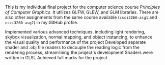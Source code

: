 
This is my individual final project for the computer science course *Principles of Computer Graphics*. It utilizes GLFW, GLEW, and GLM libraries. There are also other assignments from the same course available (`csci3260-asg1` and `csci3260-asg2`) in my GitHub profile.

<ULItem>Implemented various advanced techniques, including light rendering, skybox visualization, normal mapping, and object instancing, to enhance the visual quality and performance of the project</ULItem>
<ULItem>Developed separate shader and .obj file readers to decouple the reading logic from the rendering process, streamlining the project's development</ULItem>
<ULItem>Shaders were written in GLSL</ULItem>
<ULItem>Achieved full marks for the project</ULItem>
